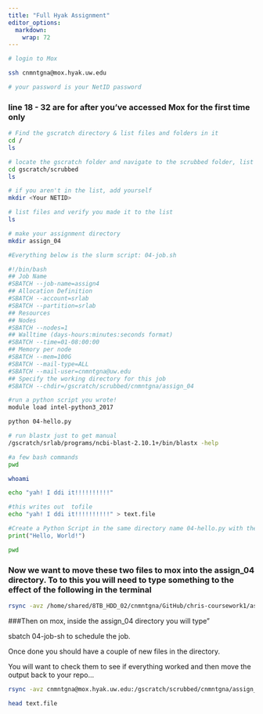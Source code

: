 ```yaml
---
title: "Full Hyak Assignment"
editor_options: 
  markdown: 
    wrap: 72
---
```

```bash
# login to Mox

ssh cnmntgna@mox.hyak.uw.edu

# your password is your NetID password

```

### line 18 - 32 are for after you've accessed Mox for the first time only

```bash
# Find the gscratch directory & list files and folders in it
cd /
ls

# locate the gscratch folder and navigate to the scrubbed folder, list files and folders 
cd gscratch/scrubbed
ls

# if you aren't in the list, add yourself
mkdir <Your NETID>

# list files and verify you made it to the list
ls

# make your assignment directory
mkdir assign_04

```

```bash

#Everything below is the slurm script: 04-job.sh

#!/bin/bash
## Job Name
#SBATCH --job-name=assign4
## Allocation Definition
#SBATCH --account=srlab
#SBATCH --partition=srlab
## Resources
## Nodes
#SBATCH --nodes=1
## Walltime (days-hours:minutes:seconds format)
#SBATCH --time=01-08:00:00
## Memory per node
#SBATCH --mem=100G
#SBATCH --mail-type=ALL
#SBATCH --mail-user=cnmntgna@uw.edu
## Specify the working directory for this job
#SBATCH --chdir=/gscratch/scrubbed/cnmntgna/assign_04

#run a python script you wrote!
module load intel-python3_2017

python 04-hello.py

# run blastx just to get manual
/gscratch/srlab/programs/ncbi-blast-2.10.1+/bin/blastx -help

#a few bash commands
pwd 

whoami

echo "yah! I ddi it!!!!!!!!!!"

#this writes out  tofile
echo "yah! I ddi it!!!!!!!!!!" > text.file

```

```python

#Create a Python Script in the same directory name 04-hello.py with the contents:
print("Hello, World!")

```

```bash
pwd

```

### Now we want to move these two files to mox into the assign_04 directory. To to this you will need to type something to the effect of the following in the terminal
```bash

rsync -avz /home/shared/8TB_HDD_02/cnmntgna/GitHub/chris-coursework1/assignment-code/04* cnmntgna@mox.hyak.uw.edu:/gscratch/scrubbed/cnmntgna/assign_04

```

###Then on mox, inside the assign_04 directory you will type”

sbatch 04-job-sh to schedule the job.

Once done you should have a couple of new files in the directory.

You will want to check them to see if everything worked and then move the output back to your repo…
```bash
rsync -avz cnmntgna@mox.hyak.uw.edu:/gscratch/scrubbed/cnmntgna/assign_04/ .
```

```bash
head text.file
```
